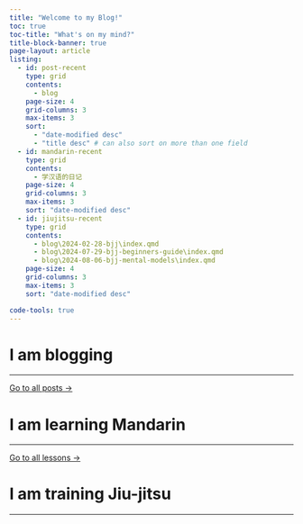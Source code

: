 ---
title: "Welcome to my Blog!"
toc: true
toc-title: "What's on my mind?"
title-block-banner: true
page-layout: article
listing: 
  - id: post-recent
    type: grid
    contents:
      - blog
    page-size: 4
    grid-columns: 3
    max-items: 3
    sort: 
      - "date-modified desc"
      - "title desc" # can also sort on more than one field
  - id: mandarin-recent
    type: grid
    contents:
      - 学汉语的日记
    page-size: 4
    grid-columns: 3
    max-items: 3    
    sort: "date-modified desc"
  - id: jiujitsu-recent
    type: grid
    contents:
      - blog\2024-02-28-bjj\index.qmd
      - blog\2024-07-29-bjj-beginners-guide\index.qmd
      - blog\2024-08-06-bjj-mental-models\index.qmd
    page-size: 4
    grid-columns: 3
    max-items: 3
    sort: "date-modified desc"

code-tools: true
---

# I am blogging

----------

::: {#post-recent}
:::

[Go to all posts &rarr;](blog.html)

# I am learning Mandarin

----------

::: {#mandarin-recent}
:::

[Go to all lessons &rarr;](学汉语的日记.html)

# I am training Jiu-jitsu

----------

::: {#jiujitsu-recent}
:::